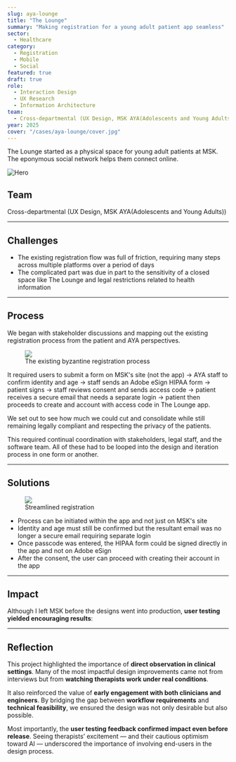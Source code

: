 ```yaml
---
slug: aya-lounge
title: "The Lounge"
summary: "Making registration for a young adult patient app seamless"
sector:
  - Healthcare
category: 
  - Registration
  - Mobile
  - Social
featured: true
draft: true
role:
  - Interaction Design
  - UX Research
  - Information Architecture
team:
  - Cross-departmental (UX Design, MSK AYA(Adolescents and Young Adults))
year: 2025
cover: "/cases/aya-lounge/cover.jpg"
---
```


The Lounge started as a physical space for young adult patients at MSK. The eponymous social network helps them connect online.

![Hero](/cases/aya-lounge/cover.jpg)


## Team
Cross-departmental (UX Design, MSK AYA(Adolescents and Young Adults))

---

## Challenges

- The existing registration flow was full of friction, requiring many steps across multiple platforms over a period of days
- The complicated part was due in part to the sensitivity of a closed space like The Lounge and legal restrictions related to health information

---

## Process

We began with stakeholder discussions and mapping out the existing registration process from the patient and AYA perspectives.

<figure>
  <img src="/cases/aya-lounge/existing.png" />
  <figcaption>The existing byzantine registration process</figcaption>
</figure>

It required users to submit a form on MSK's site (not the app) → AYA staff to confirm identity and age → staff sends an Adobe eSign HIPAA form → patient signs → staff reviews consent and sends access code → patient receives a secure email that needs a separate login → patient then proceeds to create and account with access code in The Lounge app. 

We set out to see how much we could cut and consolidate while still remaining legally compliant and respecting the privacy of the patients.

This required continual coordination with stakeholders, legal staff, and the software team. All of these had to be looped into the design and iteration process in one form or another.

---

## Solutions

<figure>
  <img src="/cases/aya-lounge/overview.jpg" />
  <figcaption>Streamlined registration</figcaption>
</figure>

- Process can be initiated within the app and not just on MSK's site
- Identity and age must still be confirmed but the resultant email was no longer a secure email requiring separate login
- Once passcode was entered, the HIPAA form could be signed directly in the app and not on Adobe eSign
- After the consent, the user can proceed with creating their account in the app

---


## Impact

Although I left MSK before the designs went into production, **user testing yielded encouraging results**:  

---

## Reflection

This project highlighted the importance of **direct observation in clinical settings**. Many of the most impactful design improvements came not from interviews but from **watching therapists work under real conditions**.  

It also reinforced the value of **early engagement with both clinicians and engineers**. By bridging the gap between **workflow requirements** and **technical feasibility**, we ensured the design was not only desirable but also possible.  

Most importantly, the **user testing feedback confirmed impact even before release**. Seeing therapists’ excitement — and their cautious optimism toward AI — underscored the importance of involving end-users in the design process.  
